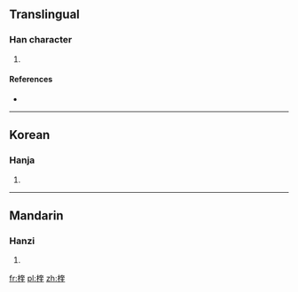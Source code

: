 ==Translingual==

===Han character===
{{Han char|rn=75|rad=木|as=09|sn=13|four=44914|canj=DKGG}}

# {{defn|Han|sort=木09}}

====References====
* {{Han ref|kx=0539.010|dkj=15119|dj=0926.150|hdz=21246.090|uh=694F|ud=26959|bh=DDEE|bd=56814}}

----

==Korean==

===Hanja===
{{ko-hanja|hangeul=규|eumhun=|rv=gyu|mr=kyu|y=kyu}}

# {{defn|lang=ko|sort=木09}}

----

==Mandarin==

===Hanzi===
{{cmn-hanzi|pin=[[kuí]] ([[kui2]]), [[kuǐ]] ([[kui3]])|wg=k'uei<sup>2</sup>, k'uei<sup>3</sup>}}

# {{defn|lang=cmn|sort=木09}}

[[fr:楏]]
[[pl:楏]]
[[zh:楏]]